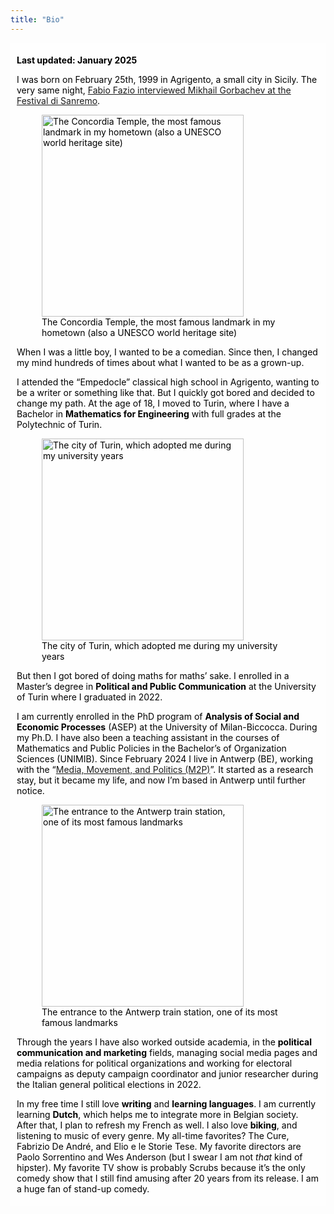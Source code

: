 ```yaml
---
title: "Bio"
---
```


```{=html}
<style>
  body {
  background-image: url("/backgrounds/background_ag1.jpeg");
  background-attachment: fixed;
  background-size: cover;
  background-repeat: no-repeat;
}
  
.text-background {
    background-color: rgba(256, 256, 256, 0.75); 
    color: black; /* White text for contrast */
    padding: 5px 10px; /* Padding around text */
    display: inline-block; /* Ensures the background only takes up necessary space */
}
</style>
```

::: text-background

**Last updated: January 2025**

I was born on February 25th, 1999 in Agrigento, a small city in Sicily. The very same night, [Fabio Fazio interviewed Mikhail Gorbachev at the Festival di Sanremo](https://www.youtube.com/watch?v=UZh8m3KygBY). 

![The Concordia Temple, the most famous landmark in my hometown (also a UNESCO world heritage site)](Tempio-della-Concordia-930x620.jpg){fig-align="center" width="323"}

When I was a little boy, I wanted to be a comedian. Since then, I changed my mind hundreds of times about what I wanted to be as a grown-up.

I attended the "Empedocle" classical high school in Agrigento, wanting to be a writer or something like that. But I quickly got bored and decided to change my path. At the age of 18, I moved to Turin, where I have a Bachelor in **Mathematics for Engineering** with full grades at the Polytechnic of Turin.

![The city of Turin, which adopted me during my university years](e715e7dd9599f54e9c2780ac9a2cf439.jpg){fig-align="center" width="323"}

But then I got bored of doing maths for maths' sake. I enrolled in a Master's degree in **Political and Public Communication** at the University of Turin where I graduated in 2022.

I am currently enrolled in the PhD program of **Analysis of Social and Economic Processes** (ASEP) at the University of Milan-Biccocca. During my Ph.D. I have also been a teaching assistant in the courses of Mathematics and Public Policies in the Bachelor's of Organization Sciences (UNIMIB). Since February 2024 I live in Antwerp (BE), working with the "[Media, Movement, and Politics (M2P)](https://www.uantwerpen.be/en/research-groups/m2p/)". It started as a research stay, but it became my life, and now I'm based in Antwerp until further notice. 

![The entrance to the Antwerp train station, one of its most famous landmarks](images/clipboard-3574034271.png){width="323"}

Through the years I have also worked outside academia, in the **political communication and marketing** fields, managing social media pages and media relations for political organizations and working for electoral campaigns as deputy campaign coordinator and junior researcher during the Italian general political elections in 2022.

In my free time I still love **writing** and **learning languages**. I am currently learning **Dutch**, which helps me to integrate more in Belgian society. After that, I plan to refresh my French as well. I also love **biking**, and listening to music of every genre. My all-time favorites? The Cure, Fabrizio De André, and Elio e le Storie Tese. My favorite directors are Paolo Sorrentino and Wes Anderson (but I swear I am not *that* kind of hipster). My favorite TV show is probably Scrubs because it's the only comedy show that I still find amusing after 20 years from its release. I am a huge fan of stand-up comedy.

:::
